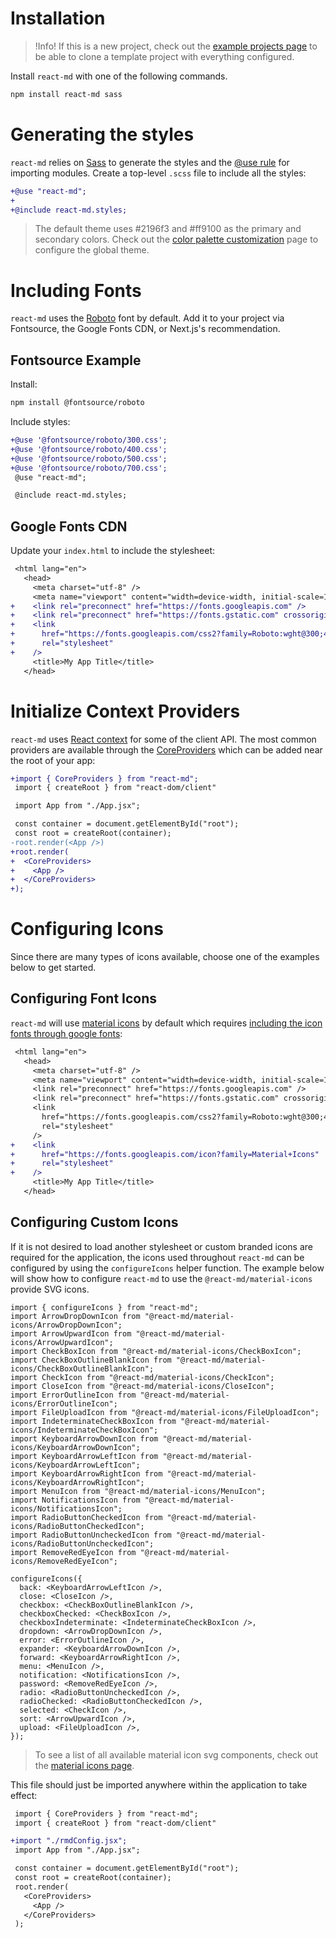 # Installation

> !Info! If this is a new project, check out the [example projects
> page](./example-projects) to be able to clone a template project with
> everything configured.

Install `react-md` with one of the following commands.

```sh
npm install react-md sass
```

# Generating the styles

`react-md` relies on [Sass] to generate the styles and the [@use rule] for
importing modules. Create a top-level `.scss` file to include all the styles:

```diff fileName="app.scss"
+@use "react-md";
+
+@include react-md.styles;
```

> The default theme uses #2196f3 and #ff9100 as the primary and secondary
> colors. Check out the [color palette customization] page to configure the
> global theme.

# Including Fonts

`react-md` uses the [Roboto] font by default. Add it to your project via
Fontsource, the Google Fonts CDN, or Next.js's recommendation.

## Fontsource Example

Install:

```sh
npm install @fontsource/roboto
```

Include styles:

```diff fileName="app.scss"
+@use '@fontsource/roboto/300.css';
+@use '@fontsource/roboto/400.css';
+@use '@fontsource/roboto/500.css';
+@use '@fontsource/roboto/700.css';
 @use "react-md";

 @include react-md.styles;
```

## Google Fonts CDN

Update your `index.html` to include the stylesheet:

```diff fileName="index.html"
 <html lang="en">
   <head>
     <meta charset="utf-8" />
     <meta name="viewport" content="width=device-width, initial-scale=1" />
+    <link rel="preconnect" href="https://fonts.googleapis.com" />
+    <link rel="preconnect" href="https://fonts.gstatic.com" crossorigin />
+    <link
+      href="https://fonts.googleapis.com/css2?family=Roboto:wght@300;400;500;700&display=swap"
+      rel="stylesheet"
+    />
     <title>My App Title</title>
   </head>
```

# Initialize Context Providers

`react-md` uses [React context] for some of the client API. The most common
providers are available through the [CoreProviders] which can be added near the
root of your app:

```diff fileName="src/index.tsx"
+import { CoreProviders } from "react-md";
 import { createRoot } from "react-dom/client"

 import App from "./App.jsx";

 const container = document.getElementById("root");
 const root = createRoot(container);
-root.render(<App />)
+root.render(
+  <CoreProviders>
+    <App />
+  </CoreProviders>
+);
```

# Configuring Icons

Since there are many types of icons available, choose one of the examples below
to get started.

## Configuring Font Icons

`react-md` will use [material icons] by default which requires [including the
icon fonts through google fonts]:

```diff fileName="index.html"
 <html lang="en">
   <head>
     <meta charset="utf-8" />
     <meta name="viewport" content="width=device-width, initial-scale=1" />
     <link rel="preconnect" href="https://fonts.googleapis.com" />
     <link rel="preconnect" href="https://fonts.gstatic.com" crossorigin />
     <link
       href="https://fonts.googleapis.com/css2?family=Roboto:wght@300;400;500;700&display=swap"
       rel="stylesheet"
     />
+    <link
+      href="https://fonts.googleapis.com/icon?family=Material+Icons"
+      rel="stylesheet"
+    />
     <title>My App Title</title>
   </head>
```

## Configuring Custom Icons

If it is not desired to load another stylesheet or custom branded icons are
required for the application, the icons used throughout `react-md` can be
configured by using the `configureIcons` helper function. The example below
will show how to configure `react-md` to use the `@react-md/material-icons`
provide SVG icons.

```tsx fileName="src/rmdConfig.tsx"
import { configureIcons } from "react-md";
import ArrowDropDownIcon from "@react-md/material-icons/ArrowDropDownIcon";
import ArrowUpwardIcon from "@react-md/material-icons/ArrowUpwardIcon";
import CheckBoxIcon from "@react-md/material-icons/CheckBoxIcon";
import CheckBoxOutlineBlankIcon from "@react-md/material-icons/CheckBoxOutlineBlankIcon";
import CheckIcon from "@react-md/material-icons/CheckIcon";
import CloseIcon from "@react-md/material-icons/CloseIcon";
import ErrorOutlineIcon from "@react-md/material-icons/ErrorOutlineIcon";
import FileUploadIcon from "@react-md/material-icons/FileUploadIcon";
import IndeterminateCheckBoxIcon from "@react-md/material-icons/IndeterminateCheckBoxIcon";
import KeyboardArrowDownIcon from "@react-md/material-icons/KeyboardArrowDownIcon";
import KeyboardArrowLeftIcon from "@react-md/material-icons/KeyboardArrowLeftIcon";
import KeyboardArrowRightIcon from "@react-md/material-icons/KeyboardArrowRightIcon";
import MenuIcon from "@react-md/material-icons/MenuIcon";
import NotificationsIcon from "@react-md/material-icons/NotificationsIcon";
import RadioButtonCheckedIcon from "@react-md/material-icons/RadioButtonCheckedIcon";
import RadioButtonUncheckedIcon from "@react-md/material-icons/RadioButtonUncheckedIcon";
import RemoveRedEyeIcon from "@react-md/material-icons/RemoveRedEyeIcon";

configureIcons({
  back: <KeyboardArrowLeftIcon />,
  close: <CloseIcon />,
  checkbox: <CheckBoxOutlineBlankIcon />,
  checkboxChecked: <CheckBoxIcon />,
  checkboxIndeterminate: <IndeterminateCheckBoxIcon />,
  dropdown: <ArrowDropDownIcon />,
  error: <ErrorOutlineIcon />,
  expander: <KeyboardArrowDownIcon />,
  forward: <KeyboardArrowRightIcon />,
  menu: <MenuIcon />,
  notification: <NotificationsIcon />,
  password: <RemoveRedEyeIcon />,
  radio: <RadioButtonUncheckedIcon />,
  radioChecked: <RadioButtonCheckedIcon />,
  selected: <CheckIcon />,
  sort: <ArrowUpwardIcon />,
  upload: <FileUploadIcon />,
});
```

> To see a list of all available material icon svg components, check out the [material icons page].

This file should just be imported anywhere within the application to take effect:

```diff fileName="src/index.tsx"
 import { CoreProviders } from "react-md";
 import { createRoot } from "react-dom/client"

+import "./rmdConfig.jsx";
 import App from "./App.jsx";

 const container = document.getElementById("root");
 const root = createRoot(container);
 root.render(
   <CoreProviders>
     <App />
   </CoreProviders>
 );
```

[sass]: https://sass-lang.com/
[@use rule]: https://sass-lang.com/blog/the-module-system-is-launched/
[roboto]: https://fonts.google.com/specimen/Roboto
[react context]: https://react.dev/reference/react/createContext
[material icons]: https://fonts.google.com/icons?icon.set=Material+Icons
[including the icon fonts through google fonts]: https://developers.google.com/fonts/docs/material_icons#setup_method_1_using_via_google_fonts
[coreproviders]: /components/core-providers
[material icons page]: /components/material-icons-and-symbols
[color palette customization]: /customization/color-palette
